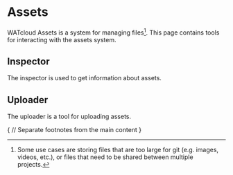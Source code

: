 # Assets

WATcloud Assets is a system for managing files[^example-uses].
This page contains tools for interacting with the assets system.

[^example-uses]: Some use cases are storing files that are too large for git (e.g. images, videos, etc.), or files that need to be shared between multiple projects.


## Inspector

The inspector is used to get information about assets.

<div className="mt-6">
    <AssetInspector />
</div>

## Uploader

The uploader is a tool for uploading assets.

<div className="mt-6">
    <AssetUploader />
</div>


{
// Separate footnotes from the main content
}


<Separator className="mt-6" />
